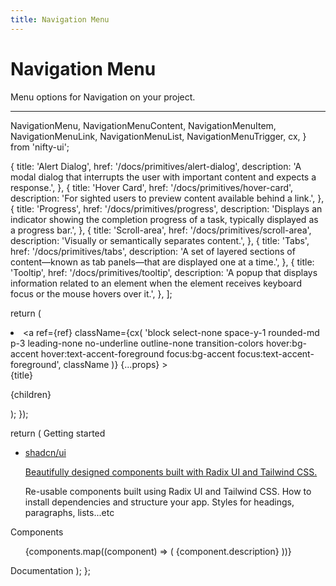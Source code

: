 ```yaml
---
title: Navigation Menu
---
```


# Navigation Menu

Menu options for Navigation on your project.

---

  NavigationMenu,
  NavigationMenuContent,
  NavigationMenuItem,
  NavigationMenuLink,
  NavigationMenuList,
  NavigationMenuTrigger,
  cx,
} from 'nifty-ui';

  {
    title: 'Alert Dialog',
    href: '/docs/primitives/alert-dialog',
    description: 'A modal dialog that interrupts the user with important content and expects a response.',
  },
  {
    title: 'Hover Card',
    href: '/docs/primitives/hover-card',
    description: 'For sighted users to preview content available behind a link.',
  },
  {
    title: 'Progress',
    href: '/docs/primitives/progress',
    description:
      'Displays an indicator showing the completion progress of a task, typically displayed as a progress bar.',
  },
  {
    title: 'Scroll-area',
    href: '/docs/primitives/scroll-area',
    description: 'Visually or semantically separates content.',
  },
  {
    title: 'Tabs',
    href: '/docs/primitives/tabs',
    description: 'A set of layered sections of content—known as tab panels—that are displayed one at a time.',
  },
  {
    title: 'Tooltip',
    href: '/docs/primitives/tooltip',
    description:
      'A popup that displays information related to an element when the element receives keyboard focus or the mouse hovers over it.',
  },
];

  return (
    <li>
      <NavigationMenuLink asChild>
        <a
          ref={ref}
          className={cx(
            'block select-none space-y-1 rounded-md p-3 leading-none no-underline outline-none transition-colors hover:bg-accent hover:text-accent-foreground focus:bg-accent focus:text-accent-foreground',
            className
          )}
          {...props}
        >
          <div className="text-sm font-medium leading-none">{title}</div>
          <p className="line-clamp-2 text-sm leading-snug text-muted-foreground">{children}</p>
        </a>
      </NavigationMenuLink>
    </li>
  );
});

  return (
    <NavigationMenu>
      <NavigationMenuList>
        <NavigationMenuItem>
          <NavigationMenuTrigger>Getting started</NavigationMenuTrigger>
          <NavigationMenuContent>
            <ul className="grid gap-3 p-6 md:w-[400px] lg:w-[500px] lg:grid-cols-[.75fr_1fr]">
              <li className="row-span-3">
                <NavigationMenuLink asChild>
                  <a
                    className="flex h-full w-full select-none flex-col justify-end rounded-md bg-gradient-to-b from-muted/50 to-muted p-6 no-underline outline-none focus:shadow-md"
                    href="/"
                  >
                    <div className="mb-2 mt-4 text-lg font-medium">shadcn/ui</div>
                    <p className="text-sm leading-tight text-muted-foreground">
                      Beautifully designed components built with Radix UI and Tailwind CSS.
                    </p>
                  </a>
                </NavigationMenuLink>
              </li>
              <ListItem href="/docs" title="Introduction">
                Re-usable components built using Radix UI and Tailwind CSS.
              </ListItem>
              <ListItem href="/docs/installation" title="Installation">
                How to install dependencies and structure your app.
              </ListItem>
              <ListItem href="/docs/primitives/typography" title="Typography">
                Styles for headings, paragraphs, lists...etc
              </ListItem>
            </ul>
          </NavigationMenuContent>
        </NavigationMenuItem>
        <NavigationMenuItem>
          <NavigationMenuTrigger>Components</NavigationMenuTrigger>
          <NavigationMenuContent>
            <ul className="grid w-[400px] gap-3 p-4 md:w-[500px] md:grid-cols-2 lg:w-[600px] ">
              {components.map((component) => (
                <ListItem key={component.title} title={component.title} href={component.href}>
                  {component.description}
                </ListItem>
              ))}
            </ul>
          </NavigationMenuContent>
        </NavigationMenuItem>
        <NavigationMenuItem>
          <Link href="/docs" legacyBehavior passHref>
            <NavigationMenuLink className="group inline-flex h-10 w-max items-center justify-center rounded-md bg-background px-4 py-2 text-sm font-medium transition-colors hover:bg-accent hover:text-accent-foreground focus:bg-accent focus:text-accent-foreground focus:outline-none disabled:pointer-events-none disabled:opacity-50 data-[active]:bg-accent/50 data-[state=open]:bg-accent/50">
              Documentation
            </NavigationMenuLink>
          </Link>
        </NavigationMenuItem>
      </NavigationMenuList>
    </NavigationMenu>
  );
};

<div>
  <NavigationMenuDemo />
</div>
